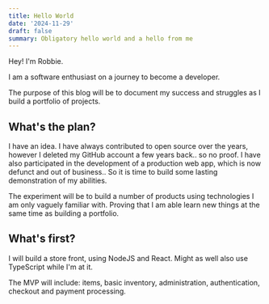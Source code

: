 ```yaml
---
title: Hello World
date: '2024-11-29'
draft: false
summary: Obligatory hello world and a hello from me
---
```


Hey! I'm Robbie.

I am a software enthusiast on a journey to become a developer.

The purpose of this blog will be to document my success and struggles as I build a portfolio of projects.

## What's the plan?

I have an idea. I have always contributed to open source over the years, however I deleted my GitHub account a few years back.. so no proof. I have also participated in the development of a production web app, which is now defunct and out of business.. So it is time to build some lasting demonstration of my abilities.

The experiment will be to build a number of products using technologies I am only vaguely familiar with. Proving that I am able learn new things at the same time as building a portfolio.

## What's first?

I will build a store front, using NodeJS and React. Might as well also use TypeScript while I'm at it.

The MVP will include: items, basic inventory, administration, authentication, checkout and payment processing.